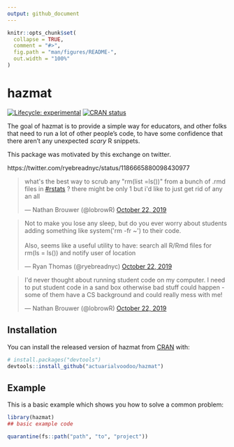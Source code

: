 ```yaml
---
output: github_document
---
```


<!-- README.md is generated from README.Rmd. Please edit that file -->

```r
knitr::opts_chunk$set(
  collapse = TRUE,
  comment = "#>",
  fig.path = "man/figures/README-",
  out.width = "100%"
)
```

# hazmat

<!-- badges: start -->
[![Lifecycle: experimental](https://img.shields.io/badge/lifecycle-experimental-orange.svg)](https://www.tidyverse.org/lifecycle/#experimental)
[![CRAN status](https://www.r-pkg.org/badges/version/hazmat)](https://CRAN.R-project.org/package=hazmat)
<!-- badges: end -->

The goal of hazmat is to provide a simple way for educators, and other folks that
need to run a lot of other people's code, to have some confidence that there
aren't any unexpected *scary* R snippets.

This package was motivated by this exchange on twitter.

https://twitter.com/ryebreadnyc/status/1186665880098430977


<blockquote class="twitter-tweet"><p lang="en" dir="ltr">what&#39;s the best way to scrub any &quot;rm(list =ls())&quot; from a bunch of .rmd files in <a href="https://twitter.com/hashtag/rstats?src=hash&amp;ref_src=twsrc%5Etfw">#rstats</a> ? there might be only 1 but i&#39;d like to just get rid of any an all</p>&mdash; Nathan Brouwer (@lobrowR) <a href="https://twitter.com/lobrowR/status/1186661775502008320?ref_src=twsrc%5Etfw">October 22, 2019</a></blockquote> <script async src="https://platform.twitter.com/widgets.js" charset="utf-8"></script> 

<blockquote class="twitter-tweet"><p lang="en" dir="ltr">Not to make you lose any sleep, but do you ever worry about students adding something like system(&#39;rm -fr ~&#39;) to their code.<br><br>Also, seems like a useful utility to have: search all R/Rmd files for rm(ls = ls()) and notify user of location</p>&mdash; Ryan Thomas (@ryebreadnyc) <a href="https://twitter.com/ryebreadnyc/status/1186665880098430977?ref_src=twsrc%5Etfw">October 22, 2019</a></blockquote> <script async src="https://platform.twitter.com/widgets.js" charset="utf-8"></script> 

<blockquote class="twitter-tweet"><p lang="en" dir="ltr">I&#39;d never thought about running student code on my computer. I need to put student code in a sand box otherwise bad stuff could happen - some of them have a CS background and could really mess with me!</p>&mdash; Nathan Brouwer (@lobrowR) <a href="https://twitter.com/lobrowR/status/1186666905395838976?ref_src=twsrc%5Etfw">October 22, 2019</a></blockquote> <script async src="https://platform.twitter.com/widgets.js" charset="utf-8"></script> 

## Installation

You can install the released version of hazmat from [CRAN](https://CRAN.R-project.org) with:

``` r
# install.packages("devtools")
devtools::install_github("actuarialvoodoo/hazmat")
```

## Example

This is a basic example which shows you how to solve a common problem:

```r
library(hazmat)
## basic example code

quarantine(fs::path("path", "to", "project"))
```

